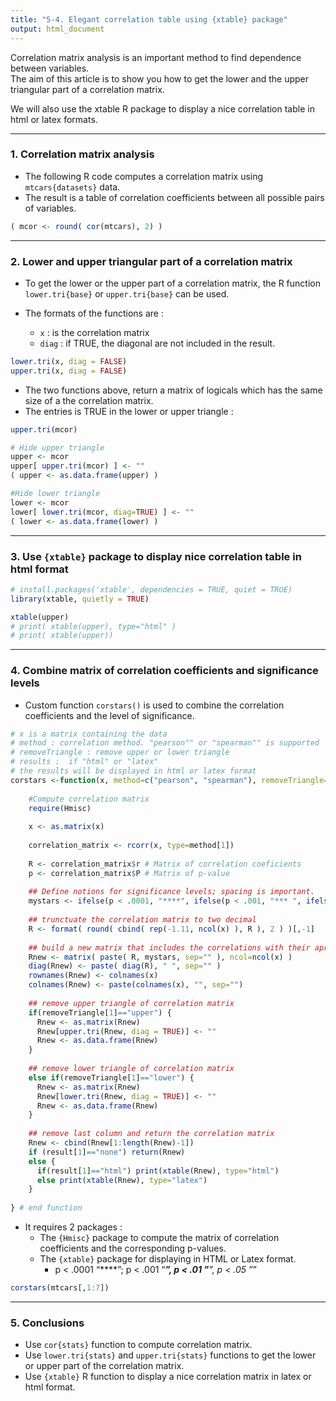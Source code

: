 ```yaml
---
title: "5-4. Elegant correlation table using {xtable} package"
output: html_document
---
```


Correlation matrix analysis is an important method to find dependence between variables.  
The aim of this article is to show you how to get the lower and the upper triangular part of a correlation matrix.  

We will also use the xtable R package to display a nice correlation table in html or latex formats.

***

### 1. Correlation matrix analysis

  - The following R code computes a correlation matrix using `mtcars{datasets}` data.
  - The result is a table of correlation coefficients between all possible pairs of variables.

```r
( mcor <- round( cor(mtcars), 2) )
```

***

### 2. Lower and upper triangular part of a correlation matrix

  - To get the lower or the upper part of a correlation matrix, the R function `lower.tri{base}` or `upper.tri{base}` can be used.
  - The formats of the functions are :

    + `x`     : is the correlation matrix
    + `diag`  : if TRUE, the diagonal are not included in the result.
    
```r
lower.tri(x, diag = FALSE)
upper.tri(x, diag = FALSE)
```

  - The two functions above, return a matrix of logicals which has the same size of a the correlation matrix.
  - The entries is TRUE in the lower or upper triangle :
```r
upper.tri(mcor)

# Hide upper triangle
upper <- mcor
upper[ upper.tri(mcor) ] <- ""
( upper <- as.data.frame(upper) )

#Hide lower triangle
lower <- mcor
lower[ lower.tri(mcor, diag=TRUE) ] <- ""
( lower <- as.data.frame(lower) )
```

***

### 3. Use `{xtable}` package to display nice correlation table in html format

```r
# install.packages('xtable', dependencies = TRUE, quiet = TRUE)
library(xtable, quietly = TRUE)

xtable(upper)
# print( xtable(upper), type="html" )
# print( xtable(upper))
```

***

### 4. Combine matrix of correlation coefficients and significance levels

  - Custom function `corstars()` is used to combine the correlation coefficients and the level of significance.
  
```r
# x is a matrix containing the data
# method : correlation method. "pearson"" or "spearman"" is supported
# removeTriangle : remove upper or lower triangle
# results :  if "html" or "latex"
# the results will be displayed in html or latex format
corstars <-function(x, method=c("pearson", "spearman"), removeTriangle=c("upper", "lower"), result=c("none", "html", "latex")) {
  
    #Compute correlation matrix
    require(Hmisc)
  
    x <- as.matrix(x)
    
    correlation_matrix <- rcorr(x, type=method[1])
    
    R <- correlation_matrix$r # Matrix of correlation coeficients
    p <- correlation_matrix$P # Matrix of p-value 
    
    ## Define notions for significance levels; spacing is important.
    mystars <- ifelse(p < .0001, "****", ifelse(p < .001, "*** ", ifelse(p < .01, "**  ", ifelse(p < .05, "*   ", "    "))))
    
    ## trunctuate the correlation matrix to two decimal
    R <- format( round( cbind( rep(-1.11, ncol(x) ), R ), 2 ) )[,-1]
    
    ## build a new matrix that includes the correlations with their apropriate stars
    Rnew <- matrix( paste( R, mystars, sep="" ), ncol=ncol(x) )
    diag(Rnew) <- paste( diag(R), " ", sep="" )
    rownames(Rnew) <- colnames(x)
    colnames(Rnew) <- paste(colnames(x), "", sep="")
    
    ## remove upper triangle of correlation matrix
    if(removeTriangle[1]=="upper") {
      Rnew <- as.matrix(Rnew)
      Rnew[upper.tri(Rnew, diag = TRUE)] <- ""
      Rnew <- as.data.frame(Rnew)
    }
    
    ## remove lower triangle of correlation matrix
    else if(removeTriangle[1]=="lower") {
      Rnew <- as.matrix(Rnew)
      Rnew[lower.tri(Rnew, diag = TRUE)] <- ""
      Rnew <- as.data.frame(Rnew)
    }
    
    ## remove last column and return the correlation matrix
    Rnew <- cbind(Rnew[1:length(Rnew)-1])
    if (result[1]=="none") return(Rnew)
    else {
      if(result[1]=="html") print(xtable(Rnew), type="html")
      else print(xtable(Rnew), type="latex") 
    }
    
} # end function
```

  - It requires 2 packages :
    + The `{Hmisc}` package to compute the matrix of correlation coefficients and the corresponding p-values.
    + The `{xtable}` package for displaying in HTML or Latex format.
      + p < .0001 "****"; p < .001 "***", p < .01 "**", p < .05 "*"
      
```r
corstars(mtcars[,1:7])
```

***

### 5. Conclusions

  - Use `cor{stats}` function to compute correlation matrix.
  - Use `lower.tri{stats}` and `upper.tri{stats}` functions to get the lower or upper part of the correlation matrix.
  - Use `{xtable}` R function to display a nice correlation matrix in latex or html format.